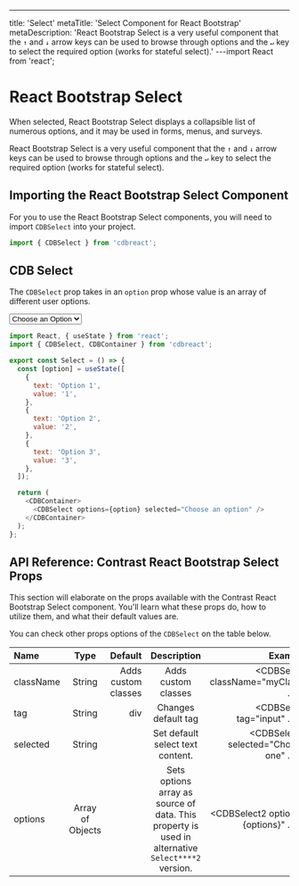 ---
title: 'Select'
metaTitle: 'Select Component for React Bootstrap'
metaDescription: 'React Bootstrap Select is a very useful component that the `↑` and `↓` arrow keys can be used to browse through options and the `↵` key to select the required option (works for stateful select).'
---import React from 'react';

# React Bootstrap Select

When selected, React Bootstrap Select displays a collapsible list of numerous options, and it may be used in forms, menus, and surveys.

React Bootstrap Select is a very useful component that the `↑` and `↓` arrow keys can be used to browse through options and the `↵` key to select the required option (works for stateful select).

## Importing the React Bootstrap Select Component

For you to use the React Bootstrap Select components, you will need to import `CDBSelect` into your project.

```js
import { CDBSelect } from 'cdbreact';
```

## CDB Select

The `CDBSelect` prop takes in an `option` prop whose value is an array of different user options.

<div class="container">
  <select class="w-100 p-2">
    <option>Choose an Option</option>
    <option value="1">Option 1</option>
    <option value="2">Option 2</option>
    <option value="3">Option 3</option>
  </select>
</div>

```js
import React, { useState } from 'react';
import { CDBSelect, CDBContainer } from 'cdbreact';

export const Select = () => {
  const [option] = useState([
    {
      text: 'Option 1',
      value: '1',
    },
    {
      text: 'Option 2',
      value: '2',
    },
    {
      text: 'Option 3',
      value: '3',
    },
  ]);

  return (
    <CDBContainer>
      <CDBSelect options={option} selected="Choose an option" />
    </CDBContainer>
  );
};
```

## API Reference: Contrast React Bootstrap Select Props

This section will elaborate on the props available with the Contrast React Bootstrap Select component. You'll learn what these props do, how to utilize them, and what their default values are.

You can check other props options of the `CDBSelect` on the table below.

| Name      |       Type       |             Default |                                            Description                                            |                                  Example |
| :-------- | :--------------: | ------------------: | :-----------------------------------------------------------------------------------------------: | ---------------------------------------: |
| className |      String      | Adds custom classes |                                        Adds custom classes                                        |    <CDBSelect className="myClass" ... /> |
| tag       |      String      |                 div |                                        Changes default tag                                        |            <CDBSelect tag="input" ... /> |
| selected  |      String      |                     |                                 Set default select text content.                                  | <CDBSelect2 selected="Choose one" ... /> |
| options   | Array of Objects |                     | Sets options array as source of data. This property is used in alternative `Select****2` version. |    <CDBSelect2 options={options}" ... /> |
